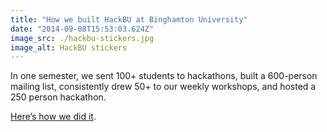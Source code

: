 ```yaml
---
title: "How we built HackBU at Binghamton University"
date: "2014-09-08T15:53:03.624Z"
image_src: ./hackbu-stickers.jpg
image_alt: HackBU stickers
---
```


In one semester, we sent 100+ students to hackathons, built a 600-person mailing list, consistently drew 50+ to our weekly workshops, and hosted a 250 person hackathon.

[Here’s how we did it](https://medium.com/@danoc/how-we-built-hackbu-at-binghamton-university-9a637371a476).
